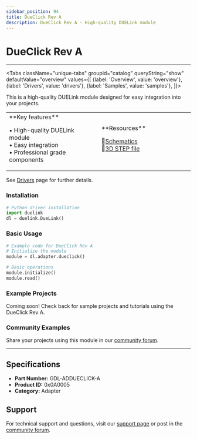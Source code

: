 ```yaml
---
sidebar_position: 94
title: DueClick Rev A
description: DueClick Rev A - High-quality DUELink module
---
```



# DueClick Rev A

<ProductImageSelector 
  partNumber="addueclick-a"
  productName="DueClick Rev A"
/>

---

<Tabs className="unique-tabs" groupid="catalog" queryString="show" defaultValue="overview"
  values={[
    {label: 'Overview', value: 'overview'},
    {label: 'Drivers', value: 'drivers'},
    {label: 'Samples', value: 'samples'},
  ]}>

<TabItem value="overview">

This is a high-quality DUELink module designed for easy integration into your projects.

<table><td width='50%'>
**Key features**

• High-quality DUELink module<br/>
• Easy integration<br/>
• Professional grade components<br/>

</td><td width='50%'>
**Resources**
 
📄[Schematics](/sch/addueclick-a.pdf)<br/>
🔩[3D STEP file](/3d/addueclick-a.step)<br/>

</td></table>

</TabItem>

<TabItem value="drivers">

See [Drivers](../../engine/drivers) page for further details.

### Installation

```python
# Python driver installation
import duelink
dl = duelink.DueLink()
```

### Basic Usage

```python
# Example code for DueClick Rev A
# Initialize the module
module = dl.adapter.dueclick()

# Basic operations
module.initialize()
module.read()
```

</TabItem>

<TabItem value="samples">

### Example Projects

Coming soon! Check back for sample projects and tutorials using the DueClick Rev A.

### Community Examples

Share your projects using this module in our [community forum](https://forums.ghielectronics.com).

</TabItem>

</Tabs>

---

## Specifications

- **Part Number:** GDL-ADDUECLICK-A
- **Product ID:** 0x0A0005
- **Category:** Adapter

## Support

For technical support and questions, visit our [support page](../../support) or post in the [community forum](https://forums.ghielectronics.com).
